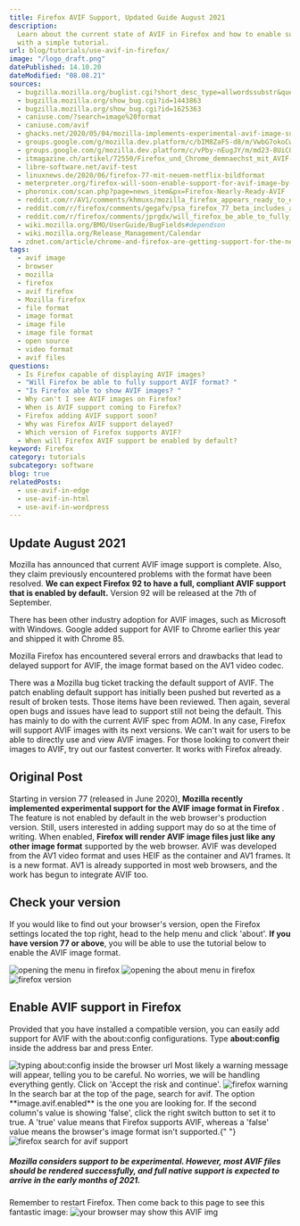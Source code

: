 ```yaml
---
title: Firefox AVIF Support, Updated Guide August 2021
description:
  Learn about the current state of AVIF in Firefox and how to enable support
  with a simple tutorial.
url: blog/tutorials/use-avif-in-firefox/
image: "/logo_draft.png"
datePublished: 14.10.20
dateModified: "08.08.21"
sources:
  - bugzilla.mozilla.org/buglist.cgi?short_desc_type=allwordssubstr&query_format=advanced&short_desc=AVIF
  - bugzilla.mozilla.org/show_bug.cgi?id=1443863
  - bugzilla.mozilla.org/show_bug.cgi?id=1625363
  - caniuse.com/?search=image%20format
  - caniuse.com/avif
  - ghacks.net/2020/05/04/mozilla-implements-experimental-avif-image-support-in-firefox-nightly
  - groups.google.com/g/mozilla.dev.platform/c/bIM8ZaFS-d8/m/VwbG7okoCwAJ?pli=1
  - groups.google.com/g/mozilla.dev.platform/c/vPby-nEugJY/m/md23-8UiCQAJ?pli=1
  - itmagazine.ch/artikel/72550/Firefox_und_Chrome_demnaechst_mit_AVIF-Support
  - libre-software.net/avif-test
  - linuxnews.de/2020/06/firefox-77-mit-neuem-netflix-bildformat
  - meterpreter.org/firefox-will-soon-enable-support-for-avif-image-by-default
  - phoronix.com/scan.php?page=news_item&px=Firefox-Nearly-Ready-AVIF
  - reddit.com/r/AV1/comments/khmuxs/mozilla_firefox_appears_ready_to_enable_avif
  - reddit.com/r/firefox/comments/gegafv/psa_firefox_77_beta_includes_avif_the_av1_image
  - reddit.com/r/firefox/comments/jprgdx/will_firefox_be_able_to_fully_support_avif_format
  - wiki.mozilla.org/BMO/UserGuide/BugFields#dependson
  - wiki.mozilla.org/Release_Management/Calendar
  - zdnet.com/article/chrome-and-firefox-are-getting-support-for-the-new-avif-image-format
tags:
  - avif image
  - browser
  - mozilla
  - firefox
  - avif firefox
  - Mozilla firefox
  - file format
  - image format
  - image file
  - image file format
  - open source
  - video format
  - avif files
questions:
  - Is Firefox capable of displaying AVIF images?
  - "Will Firefox be able to fully support AVIF format? "
  - "Is Firefox able to show AVIF images? "
  - Why can't I see AVIF images on Firefox?
  - When is AVIF support coming to Firefox?
  - Firefox adding AVIF support soon?
  - Why was Firefox AVIF support delayed?
  - Which version of Firefox supports AVIF?
  - When will Firefox AVIF support be enabled by default?
keyword: Firefox
category: tutorials
subcategory: software
blog: true
relatedPosts:
  - use-avif-in-edge
  - use-avif-in-html
  - use-avif-in-wordpress
---
```


## Update August 2021

Mozilla has announced that current AVIF image support is complete. Also, they claim previously encountered problems with the format have been resolved. **We can expect Firefox 92 to have a full, compliant AVIF support that is enabled by default.** Version 92 will be released at the 7th of September.

There has been other industry adoption for AVIF images, such as Microsoft with Windows. Google added support for AVIF to Chrome earlier this year and shipped it with Chrome 85.

Mozilla Firefox has encountered several errors and drawbacks that lead to delayed support for AVIF, the image format based on the AV1 video codec.

There was a Mozilla bug ticket tracking the default support of AVIF. The patch enabling default support has initially been pushed but reverted as a result of broken tests. Those items have been reviewed. Then again, several open bugs and issues have lead to support still not being the default. This has mainly to do with the current AVIF spec from AOM. In any case, Firefox will support AVIF images with its next versions. We can't wait for users to be able to directly use and view AVIF images. For those looking to convert their images to AVIF, try out our fastest converter. It works with Firefox already.

## Original Post

Starting in version 77 (released in June 2020), **Mozilla recently implemented experimental support for the AVIF image format in Firefox** . The feature is not enabled by default in the web browser's production version. Still, users interested in adding support may do so at the time of writing. When enabled, **Firefox will render AVIF image files just like any other image format** supported by the web browser. AVIF was developed from the AV1 video format and uses HEIF as the container and AV1 frames. It is a new format. AV1 is already supported in most web browsers, and the work has begun to integrate AVIF too.

## Check your version

If you would like to find out your browser's version, open the Firefox settings located the top right, head to the help menu and click 'about'. **If you have version 77 or above**, you will be able to use the tutorial below to enable the AVIF image format.

<Image url="firefox-help" alt="opening the menu in firefox" />
<Image url="firefox-help-about" alt="opening the about menu in firefox" />
<Image url="firefox-version" alt="firefox version" />

## Enable AVIF support in Firefox

Provided that you have installed a compatible version, you can easily add support for AVIF with the about:config configurations. Type **about:config** inside the address bar and press Enter.

<Image url="firefox-about" alt="typing about:config inside the browser url" />
Most likely a warning message will appear, telling you to be careful. No worries,
we will be handling everything gently. Click on 'Accept the risk and continue'.
<Image url="firefox-warning" alt="firefox warning" />
In the search bar at the top of the page, search for avif. The option **image.avif.enabled**
is the one you are looking for. If the second column's value is showing 'false',
click the right switch button to set it to true. A 'true' value means that Firefox
supports AVIF, whereas a 'false' value means the browser's image format isn't supported.{" "}

<Image url="firefox-avifsearch" alt="firefox search for avif support" />

##### Mozilla considers support to be experimental. However, most AVIF files should be rendered successfully, and full native support is expected to arrive in the early months of 2021.

Remember to restart Firefox. Then come back to this page to see this fantastic image: ![your browser may show this AVIF img](/img/firefox-test.avif)
